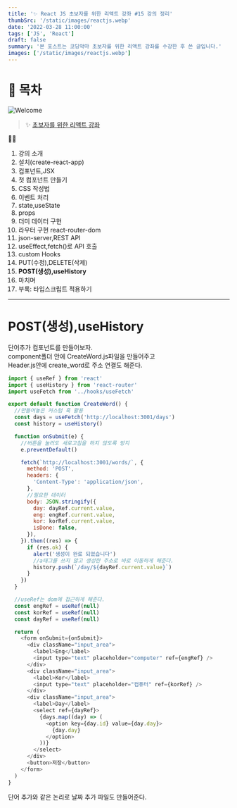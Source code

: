 ```yaml
---
title: '✨ React JS 초보자를 위한 리액트 강좌 #15 강의 정리'
thumbSrc: '/static/images/reactjs.webp'
date: '2022-03-28 11:00:00'
tags: ['JS', 'React']
draft: false
summary: '본 포스트는 코딩악마 초보자를 위한 리액트 강좌를 수강한 후 쓴 글입니다.'
images: ['/static/images/reactjs.webp']
---
```


# 📌 목차

![Welcome](/static/images/reactjs.webp)

> ✨ [초보자를 위한 리액트 강좌](https://www.youtube.com/playlist?list=PLZKTXPmaJk8J_fHAzPLH8CJ_HO_M33e7-)

💁🏻

1.  강의 소개
2.  설치(create-react-app)
3.  컴포넌트,JSX
4.  첫 컴포넌트 만들기
5.  CSS 작성법
6.  이벤트 처리
7.  state,useState
8.  props
9.  더미 데이터 구현
10. 라우터 구현 react-router-dom
11. json-server,REST API
12. useEffect,fetch()로 API 호출
13. custom Hooks
14. PUT(수정),DELETE(삭제)
15. **POST(생성),useHistory**
16. 마치며
17. 부록: 타입스크립트 적용하기

---

# POST(생성),useHistory

단어추가 컴포넌트를 만들어보자.<br/>
component폴더 안에 CreateWord.js파일을 만들어주고<br/>
Header.js안에 create_word로 주소 연결도 해준다.

```js
import { useRef } from 'react'
import { useHistory } from 'react-router'
import useFetch from '../hooks/useFetch'

export default function CreateWord() {
  //만들어놓은 커스텀 훅 활용
  const days = useFetch('http://localhost:3001/days')
  const history = useHistory()

  function onSubmit(e) {
    //버튼을 눌러도 새로고침을 하지 않도록 방지
    e.preventDefault()

    fetch(`http://localhost:3001/words/`, {
      method: 'POST',
      headers: {
        'Content-Type': 'application/json',
      },
      //필요한 데이터
      body: JSON.stringify({
        day: dayRef.current.value,
        eng: engRef.current.value,
        kor: korRef.current.value,
        isDone: false,
      }),
    }).then((res) => {
      if (res.ok) {
        alert('생성이 완료 되었습니다')
        //a태그를 쓰지 않고 생성한 주소로 바로 이동하게 해준다.
        history.push(`/day/${dayRef.current.value}`)
      }
    })
  }

  //useRef는 dom에 접근하게 해준다.
  const engRef = useRef(null)
  const korRef = useRef(null)
  const dayRef = useRef(null)

  return (
    <form onSubmit={onSubmit}>
      <div className="input_area">
        <label>Eng</label>
        <input type="text" placeholder="computer" ref={engRef} />
      </div>
      <div className="input_area">
        <label>Kor</label>
        <input type="text" placeholder="컴퓨터" ref={korRef} />
      </div>
      <div className="input_area">
        <label>Day</label>
        <select ref={dayRef}>
          {days.map((day) => (
            <option key={day.id} value={day.day}>
              {day.day}
            </option>
          ))}
        </select>
      </div>
      <button>저장</button>
    </form>
  )
}
```

단어 추가와 같은 논리로 날짜 추가 파일도 만들어준다.
